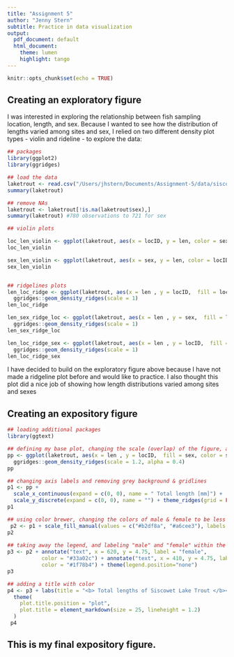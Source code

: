 ```yaml
---
title: "Assignment 5"
author: "Jenny Stern"
subtitle: Practice in data visualization
output:
  pdf_document: default
  html_document:
    theme: lumen
    highlight: tango
---
```


```r
knitr::opts_chunk$set(echo = TRUE)
```

## Creating an exploratory figure

I was interested in exploring the relationship between fish sampling location, length, and sex. Because I wanted to see how the distribution of lengths varied among sites and sex, I relied on two different density plot types - violin and rideline - to explore the data:

```r
## packages
library(ggplot2)
library(ggridges)

## load the data
laketrout <- read.csv("/Users/jhstern/Documents/Assignment-5/data/siscowet.csv")
summary(laketrout)

## remove NAs
laketrout <- laketrout[!is.na(laketrout$sex),]
summary(laketrout) #780 observations to 721 for sex

## violin plots

loc_len_violin <- ggplot(laketrout, aes(x = locID, y = len, color = sex)) + geom_violin(size = 1.5) 
loc_len_violin

sex_len_violin <- ggplot(laketrout, aes(x = sex, y = len, color = locID)) + geom_violin(size = 1.5) 
sex_len_violin 


## ridgelines plots
len_loc_ridge <- ggplot(laketrout, aes(x = len , y = locID,  fill = locID)) +
  ggridges::geom_density_ridges(scale = 1)
len_loc_ridge

len_sex_ridge_loc <- ggplot(laketrout, aes(x = len , y = sex,  fill = locID)) +
  ggridges::geom_density_ridges(scale = 1)
len_sex_ridge_loc

len_loc_ridge_sex <- ggplot(laketrout, aes(x = len , y = locID,  fill = sex)) +
  ggridges::geom_density_ridges(scale = 1)
len_loc_ridge_sex

```

I have decided to build on the exploratory figure above because I have not made a ridgeline plot before and would like to practice. I also thought this plot did a nice job of showing how length distributions varied among sites and sexes

## Creating an expository figure

```r
## loading additional packages
library(ggtext)

## defining my base plot, changing the scale (overlap) of the figure, and making the outline of the density match the color
pp <- ggplot(laketrout, aes(x = len , y = locID,  fill = sex, color = sex)) +
  ggridges::geom_density_ridges(scale = 1.2, alpha = 0.4)
pp

## changing axis labels and removing grey background & gridlines
p1 <- pp + 
  scale_x_continuous(expand = c(0, 0), name = " Total length [mm]") +
  scale_y_discrete(expand = c(0, 0), name = "") + theme_ridges(grid = FALSE, center = TRUE)
p1

## using color brewer, changing the colors of male & female to be less stereotypical and more colorblind friendly, making outline colors darker
 p2 <- p1 + scale_fill_manual(values = c("#b2df8a", "#a6cee3"), labels = c("female", "male")) + scale_color_manual(values = c("#33a02c", "#1f78b4"), guide = "none") + ggridges::geom_density_ridges(scale = 1.2, alpha = 0.8)
p2
 
## taking away the legend, and labeling "male" and "female" within the plot
p3 <- p2 + annotate("text", x = 620, y = 4.75, label = "female",
           color = "#33a02c") + annotate("text", x = 410, y = 4.75, label = "male",
           color = "#1f78b4") + theme(legend.position="none")
p3

## adding a title with color
p4 <- p3 + labs(title = "<b> Total lengths of Siscowet Lake Trout </b><br> <span style = 'font-size:10pt'> <span style='color:#1f78b4'>Male</span> and <span style='color:#33a02c'>female</span> lengths across four locations in Michigan waters of Lake Superior. </span>") +
  theme(
    plot.title.position = "plot",
    plot.title = element_markdown(size = 25, lineheight = 1.2)
  )
 p4
```

## This is my final expository figure.